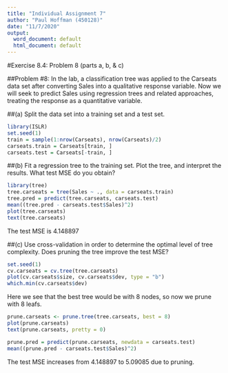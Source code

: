 ```yaml
---
title: "Individual Assignment 7"
author: "Paul Hoffman (450128)"
date: "11/7/2020"
output:
  word_document: default
  html_document: default
---
```


#Exercise 8.4: Problem 8 (parts a, b, & c)

##Problem #8: In the lab, a classification tree was applied to the Carseats data set after converting Sales into a qualitative response variable. Now we will seek to predict Sales using regression trees and related approaches, treating the response as a quantitative variable.

##(a) Split the data set into a training set and a test set.

```r
library(ISLR)
set.seed(1)
train = sample(1:nrow(Carseats), nrow(Carseats)/2)
carseats.train = Carseats[train, ]
carseats.test = Carseats[-train, ]
```

##(b) Fit a regression tree to the training set. Plot the tree, and interpret the results. What test MSE do you obtain?

```r
library(tree)
tree.carseats = tree(Sales ~ ., data = carseats.train)
tree.pred = predict(tree.carseats, carseats.test)
mean((tree.pred - carseats.test$Sales)^2)
plot(tree.carseats)
text(tree.carseats)
```

The test MSE is 4.148897

##(c) Use cross-validation in order to determine the optimal level of tree complexity. Does pruning the tree improve the test MSE?

```r
set.seed(1)
cv.carseats = cv.tree(tree.carseats)
plot(cv.carseats$size, cv.carseats$dev, type = "b")
which.min(cv.carseats$dev)
```

Here we see that the best tree would be with 8 nodes, so now we prune with 8 leafs.

```r
prune.carseats <- prune.tree(tree.carseats, best = 8)
plot(prune.carseats)
text(prune.carseats, pretty = 0)
```

```r
prune.pred = predict(prune.carseats, newdata = carseats.test)
mean((prune.pred - carseats.test$Sales)^2)
```

The test MSE increases from 4.148897 to 5.09085 due to pruning.